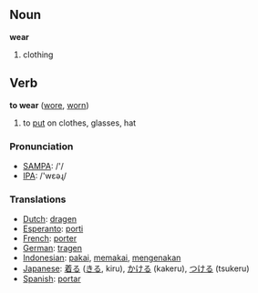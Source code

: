 == Noun ==
'''wear'''

#clothing

== Verb ==
'''to wear''' ([[wore]], [[worn]])

# to [[put]] on clothes, glasses, hat

=== Pronunciation ===
*[[w:SAMPA|SAMPA]]: /'/
*[[w:IPA|IPA]]: /'wεəɻ/

=== Translations ===
*[[Dutch]]: [[dragen]]
*[[Esperanto]]: [[porti]]
*[[French]]: [[porter]]
*[[German]]: [[tragen]]
*[[Indonesian]]: [[pakai]], [[pakai|memakai]], [[kena|mengenakan]]
*[[Japanese]]: [[着る]] ([[きる]], kiru), [[かける]] (kakeru), [[つける]] (tsukeru)
*[[Spanish]]: [[portar]]